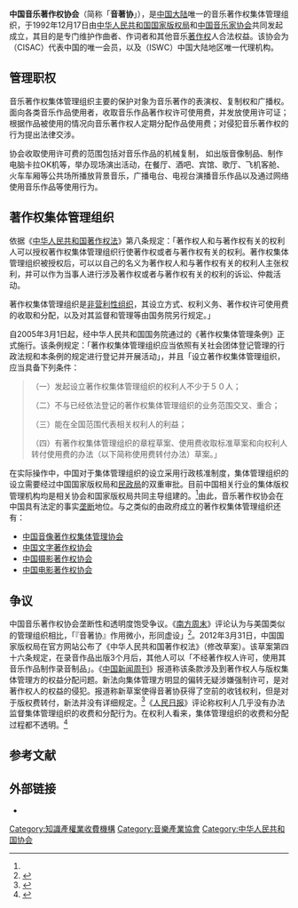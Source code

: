 {{Infobox organization
|name           = 中国音乐著作权协会
|bgcolor        = 
|fgcolor        = 
|image          = MCSC.png
|image_border   = 
|size           = 
|alt            = 中国音乐著作权协会标志
|caption        = 
|map            = 
|msize          = 
|malt           = 
|mcaption       = 
|abbreviation   = 音著协
|motto          = 
|formation      = {{start date|1992|12|17|df=y}}
|founder        = 
|extinction     = 
|type           = [[非营利组织|非营利组织]]，{{link-en|著作权集体管理组织|Copyright Collective}}
|status         = [[社会团体|社会团体]]
|purpose        = 
|headquarters   = 
|location       = 
|region_served  = [[中华人民共和国|中华人民共和国]]
|membership     = 4000
|membership_year     = 2012
|language       = 
|leader_title   = 主席
|leader_name    = [[赵季平|赵季平]]
|main_organ     = 
|parent_organization = 
|affiliations   = 
|num_staff      = 
|num_volunteers = 
|budget         = 
|website        = http://www.mcsc.com.cn/
|remarks        = 
}}
'''中国音乐著作权协会'''（简称「'''音著协'''」），是[[中国大陆|中国大陆]]唯一的音乐著作权集体管理组织，于1992年12月17日由[[中华人民共和国|中华人民共和国]][[国家版权局|国家版权局]]和[[中国音乐家协会|中国音乐家协会]]共同发起成立，其目的是专门维护作曲者、作词者和其他音乐[[著作权|著作权]]人合法权益。该协会为{{link-en|国际作者和作曲者协会联合会|Confédération Internationale des Sociétés d'Auteurs et Compositeurs}}（CISAC）代表中国的唯一会员，以及{{link-en|国际标准音乐作品编码|International Standard Musical Work Code}}（ISWC）中国大陆地区唯一代理机构。

==管理职权==
音乐著作权集体管理组织主要的保护对象为音乐著作的表演权、复制权和广播权。面向各类音乐作品使用者，收取音乐作品著作权许可使用费，并发放使用许可证；根据作品被使用的情况向音乐著作权人定期分配作品使用费；对侵犯音乐著作权的行为提出法律交涉。

协会收取使用许可费的范围包括对音乐作品的机械复制， 如出版音像制品、制作电脑卡拉OK机等，举办现场演出活动，在餐厅、酒吧、宾馆、歌厅、飞机客舱、 火车车厢等公共场所播放背景音乐，广播电台、电视台演播音乐作品以及通过网络使用音乐作品等使用行为。

==著作权集体管理组织==
依据《[[中华人民共和国著作权法|中华人民共和国著作权法]]》第八条规定：「著作权人和与著作权有关的权利人可以授权著作权集体管理组织行使著作权或者与著作权有关的权利。著作权集体管理组织被授权后，可以以自己的名义为著作权人和与著作权有关的权利人主张权利，并可以作为当事人进行涉及著作权或者与著作权有关的权利的诉讼、仲裁活动。

著作权集体管理组织是[[非营利性组织|非营利性组织]]，其设立方式、权利义务、著作权许可使用费的收取和分配，以及对其监督和管理等由国务院另行规定。」

自2005年3月1日起，经中华人民共和国国务院通过的《著作权集体管理条例》正式施行。该条例规定：「著作权集体管理组织应当依照有关社会团体登记管理的行政法规和本条例的规定进行登记并开展活动」，并且「设立著作权集体管理组织，应当具备下列条件：
<blockquote>
（一）发起设立著作权集体管理组织的权利人不少于５０人；

（二）不与已经依法登记的著作权集体管理组织的业务范围交叉、重合；

（三）能在全国范围代表相关权利人的利益；

（四）有著作权集体管理组织的章程草案、使用费收取标准草案和向权利人转付使用费的办法（以下简称使用费转付办法）草案。」
</blockquote>
在实际操作中，中国对于集体管理组织的设立采用行政核准制度，集体管理组织的设立需要经过中国国家版权局和[[民政局_(中華人民共和國)|民政局]]的双重审批。目前中国相关行业的集体版权管理机构均是相关协会和国家版权局共同主导组建的。<ref name="inewsweek"/>由此，音乐著作权协会在中国具有法定的事实[[垄断|垄断]]地位。与之类似的由政府成立的著作权集体管理组织还有：
* [[中国音像著作权集体管理协会|中国音像著作权集体管理协会]]
* [[中国文字著作权协会|中国文字著作权协会]]	
* [[中国摄影著作权协会|中国摄影著作权协会]]	
* [[中国电影著作权协会|中国电影著作权协会]]

==争议==
中国音乐著作权协会垄断性和透明度饱受争议。《[[南方周末|南方周末]]》评论认为与美国类似的管理组织相比，「『音著协』作用微小，形同虚设」<ref>{{cite news|author1=朱晓佳|author2=罗欢欢|title=难道要下载七八个音乐软件吗？ 数字音乐版权的“战国时期”|url=http://www.infzm.com/content/108759|accessdate=2016-02-13|agency=南方周末|date=2015-04-09|deadurl=yes|archiveurl=https://web.archive.org/web/20160412222640/http://www.infzm.com/content/108759|archivedate=2016-04-12}}</ref>。2012年3月31日，中国国家版权局在官方网站公布了《中华人民共和国著作权法》（修改草案）。该草案第四十六条规定，在录音作品出版3个月后，其他人可以「不经著作权人许可，使用其音乐作品制作录音制品」。《[[中国新闻周刊|中国新闻周刊]]》报道称该条款涉及到著作权人与版权集体管理方的权益分配问题。新法向集体管理方明显的偏转无疑涉嫌强制许可，是对著作权人的权益的侵犯。报道称新草案使得音著协获得了空前的收钱权利，但是对于版权费转付，新法并没有详细规定。<ref name="inewsweek">{{cite news|title=新著作权法是鼓励音著协收黑钱?|url=http://news.163.com/12/0406/14/7UDPOEVI00012Q9L.html|accessdate=2016-02-13|agency=中国新闻周刊|archive-url=https://web.archive.org/web/20170222084811/http://news.163.com/12/0406/14/7UDPOEVI00012Q9L.html|archive-date=2017-02-22|dead-url=yes}}</ref>《[[人民日报|人民日报]]》评论称权利人几乎没有办法监督集体管理组织的收费和分配行为。在权利人看来，集体管理组织的收费和分配过程都不透明。<ref>{{cite news|author1=张贺|title=音著协为何不招待见|url=http://news.xinhuanet.com/newmedia/2013-04/26/c_124634332.htm|accessdate=2016-02-13|agency=人民日报|date=2013年4月26日|archive-url=https://web.archive.org/web/20170222070610/http://news.xinhuanet.com/newmedia/2013-04/26/c_124634332.htm|archive-date=2017-02-22|dead-url=no}}</ref>

==参考文献==
{{reflist}}

==外部链接==
*{{official|http://www.mcsc.com.cn/}}
{{Wikisource|中华人民共和国著作权法}}
{{Wikisource|著作权集体管理条例}}

[[Category:知識產權業收費機構|Category:知識產權業收費機構]]
[[Category:音樂產業協會|Category:音樂產業協會]]
[[Category:中华人民共和国协会|Category:中华人民共和国协会]]